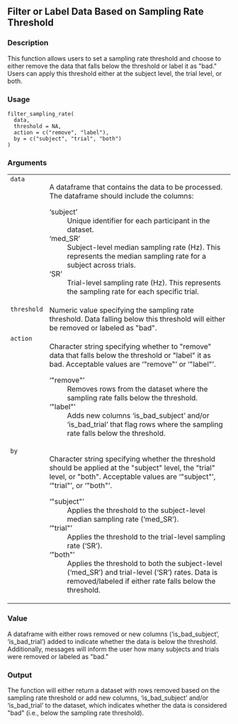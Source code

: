 
## Filter or Label Data Based on Sampling Rate Threshold {.unnumbered}


### Description

This function allows users to set a sampling rate threshold and choose to
either remove the data that falls below the threshold or label it as &quot;bad.&quot;
Users can apply this threshold either at the subject level, the trial level,
or both.



### Usage

<pre><code class='language-R'>filter_sampling_rate(
  data,
  threshold = NA,
  action = c("remove", "label"),
  by = c("subject", "trial", "both")
)
</code></pre>


### Arguments

<table>
<tr><td style = "white-space: collapse; font-family: monospace; vertical-align: top"><code id="data">data</code></td>
<td>
A dataframe that contains the data to be processed. The dataframe
should include the columns:


<dl>
<dt>'subject'</dt><dd>Unique identifier for each participant in the dataset.
</dd>
<dt>'med_SR'</dt><dd>Subject-level median sampling rate (Hz). This represents the median sampling rate for a subject across trials.
</dd>
<dt>'SR'</dt><dd>Trial-level sampling rate (Hz). This represents the sampling rate for each specific trial.
</dd>
</dl>
</td></tr>
<tr><td style = "white-space: collapse; font-family: monospace; vertical-align: top"><code id="threshold">threshold</code></td>
<td>
Numeric value specifying the sampling rate threshold. Data falling below this threshold will either be removed or labeled as &quot;bad&quot;.
</td></tr>
<tr><td style = "white-space: collapse; font-family: monospace; vertical-align: top"><code id="action">action</code></td>
<td>
Character string specifying whether to &quot;remove&quot; data that falls below the threshold or &quot;label&quot; it as bad. Acceptable values are '&quot;remove&quot;' or '&quot;label&quot;'.


<dl>
<dt>'&quot;remove&quot;'</dt><dd>Removes rows from the dataset where the sampling rate falls below the threshold.
</dd>
<dt>'&quot;label&quot;'</dt><dd>Adds new columns 'is_bad_subject' and/or 'is_bad_trial' that flag rows where the sampling rate falls below the threshold.
</dd>
</dl>
</td></tr>
<tr><td style = "white-space: collapse; font-family: monospace; vertical-align: top"><code id="by">by</code></td>
<td>
Character string specifying whether the threshold should be applied
at the &quot;subject&quot; level, the &quot;trial&quot; level, or &quot;both&quot;. Acceptable values are
'&quot;subject&quot;', '&quot;trial&quot;', or '&quot;both&quot;'.


<dl>
<dt>'&quot;subject&quot;'</dt><dd>Applies the threshold to the subject-level median sampling rate ('med_SR').
</dd>
<dt>'&quot;trial&quot;'</dt><dd>Applies the threshold to the trial-level sampling rate ('SR').
</dd>
<dt>'&quot;both&quot;'</dt><dd>Applies the threshold to both the subject-level ('med_SR') and trial-level ('SR') rates. Data is removed/labeled if either rate falls below the threshold.
</dd>
</dl>
</td></tr>
</table>


### Value

A dataframe with either rows removed or new columns ('is_bad_subject', 'is_bad_trial') added
to indicate whether the data is below the threshold. Additionally, messages will inform the user how many subjects and trials were removed or labeled as &quot;bad.&quot;



### Output

The function will either return a dataset with rows removed based on the
sampling rate threshold or add new columns, 'is_bad_subject' and/or 'is_bad_trial' to the dataset,
which indicates whether the data is considered &quot;bad&quot; (i.e., below the
sampling rate threshold).


